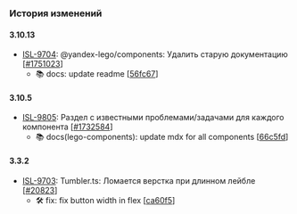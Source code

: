 ### История изменений

#### 3.10.13
- [ISL-9704](https://st.yandex-team.ru/ISL-9704): @yandex-lego/components: Удалить старую документацию [[#1751023](https://a.yandex-team.ru/review/1751023)]
  - 📚 docs: update readme [[56fc67](https://github.yandex-team.ru/search-interfaces/frontend/commit/56fc67984ff681c3ade222be6c306d95b556dc46)]


#### 3.10.5
- [ISL-9805](https://st.yandex-team.ru/ISL-9805): Раздел с известными проблемами/задачами для каждого компонента [[#1732584](https://a.yandex-team.ru/review/1732584)]
  - 📚 docs(lego-components): update mdx for all components [[66c5fd](https://github.yandex-team.ru/search-interfaces/frontend/commit/66c5fd12bba1e1a3ec46d6f8e6717844ba17b40e)]


#### 3.3.2
- [ISL-9703](https://st.yandex-team.ru/ISL-9703): Tumbler.ts: Ломается верстка при длинном лейбле [[#20823](https://github.yandex-team.ru/search-interfaces/frontend/pull/20823)]
  - 🛠 fix: fix button width in flex [[ca60f5](https://github.yandex-team.ru/search-interfaces/frontend/commit/ca60f5d83b1b6998a0360601a45d78dd66022165)]

